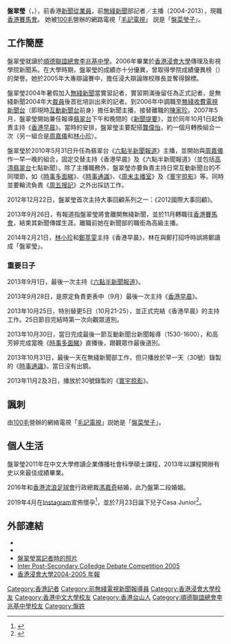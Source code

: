 {{主播資訊
| 主播頭銜     = 前無綫新聞高級主播
| 主播姓名     = 盤翠瑩 
| 綽號         = 阿盤、盤盤、盆菜、翠翠
| 主播照片檔案 = 
| 主播照片尺寸 = 
| 主播照片圖說 = 
| 主播出生年分 = 
| 主播出生日期 = {{birth date and age|1984|7|31}}
| 出生地       = {{BHKG}}
| 主播逝世年分 = 
| 主播逝世日期 = 
| 逝世地       = 
| 國籍         = {{CNHK}}
| 籍貫         = {{CHN}}[[廣東|廣東]][[台山市|台山]] 
| 民族         = [[畲族|畲族]]
| 最高學歷     = [[香港浸會大學|香港浸會大學]]傳理及影視學院新聞系學士<br>[[香港中文大學|香港中文大學]]企業傳播社會科學碩士(2013)
| 母校         = [[順德聯誼總會李兆基中學|順德聯誼總會李兆基中學]]<br>[[香港浸會大學|香港浸會大學]]傳理及影視學院<br>[[香港中文大學|香港中文大學]]
| 婚姻狀況     = 已婚
| 配偶         = {{marriage|[[馮嘉奇|馮嘉奇]]|2016}}
| 信仰宗教     = 
| 官方網站     = 
| 備註         = 
|}}

'''盤翠瑩'''（{{lang-en|Julia Poon Tsui Ying}}，{{bd|1984年|7月31日}}），前香港[[新聞從業員|新聞從業員]]，前[[無綫新聞|無綫新聞]]部記者／主播（2004-2013），現職[[香港賽馬會|香港賽馬會]]。 她被[[100毛|100毛]]營辦的網路電視「[[毛記電視|毛記電視]]」 説是「[[盤菜瑩子|盤菜瑩子]]」。

==工作簡歷==
盤翠瑩就讀於[[順德聯誼總會李兆基中學|順德聯誼總會李兆基中學]]。2006年畢業於[[香港浸會大學|香港浸會大學]]傳理及影視學院新聞系。在大學時期，盤翠瑩的成績亦十分優異，曾取得學院成績優異榜（{{lang-en|Dean's List}}）的榮譽。她於2005年大專辯論賽中，擔任浸大辯論隊校隊長並奪得錦標。

盤翠瑩2004年暑假加入[[無綫新聞|無綫新聞]]當實習記者，實習期滿後留任為正式記者，是無綫新聞2004年大[[裁員|裁員]]後首批培訓出來的記者。到2006年中調職至[[無綫收費電視|無綫收費電視]][[無綫新聞台|新聞台]]（即現時[[互動新聞台|互動新聞台]]前身）擔任新聞主播，接替離職的[[陳家珍|陳家珍]]。2007年5月，盤翠瑩開始兼任報導[[翡翠台|翡翠台]]下午和晚間的《[[新聞提要|新聞提要]]》，並於同年10月1日起負責主持《[[香港早晨|香港早晨]]》。當時的安排，盤翠瑩主要配搭[[龔偉怡|龔偉怡]]，約一個月轉換組合一次（另一組合是[[周嘉儀|周嘉儀]]和[[林小珍|林小珍]]）。

盤翠瑩於2010年5月31日升任為翡翠台《[[六點半新聞報道|六點半新聞報道]]》主播，並開始與[[周嘉儀|周嘉儀]]作一早一晚的組合，固定交替主持《香港早晨》及《六點半新聞報道》（並包括[[高清翡翠台|高清翡翠台]]七點新聞）。除了主播職務外，盤翠瑩亦要負責主持日常互動新聞台的不同環節，如《[[時事多面睇|時事多面睇]]》、《[[時事通識|時事通識]]》、《[[周末主播室|周末主播室]]》及《[[寰宇掠影|寰宇掠影]]》等。同時並要輪流負責《[[周五搜記|周五搜記]]》之外出採訪工作。

2012年12月22日，盤翠瑩首次主持大事回顧系列之一：《2012國際大事回顧》。

2013年9月26日，有報道指盤翠瑩將會離開無綫新聞，並於11月轉職往[[香港賽馬會|香港賽馬會]]，結束其新聞傳媒生涯。離職前她在新聞部的職銜為高級主播。

2014年2月21日，[[林小珍|林小珍]]和[[鄭萃雯|鄭萃雯]]主持《香港早晨》，林在與鄭打招呼時誤將鄭讀成「盤翠瑩」。

===重要日子===
2013年9月1日，最後一次主持《[[六點半新聞報道|六點半新聞報道]]》。

2013年9月28日，是原定負責更表中（9月）最後一次主持《[[香港早晨|香港早晨]]》。

2013年10月25日，特別替更5日（10月21-25），並正式完結《香港早晨》的主持工作。25日節目完結時第一次向觀眾道別。

2013年10月30日，當日完成最後一節互動新聞台新聞報導（1530-1600），和高芳婷完成當晚《[[時事多面睇|時事多面睇]]》直播後，跟觀眾作最後道別。

2013年10月31日，最後一天在無綫新聞部工作，但只播放於早一天（30號）錄製的《[[時事通識|時事通識]]》。當日沒有出鏡。

2013年11月2及3日，播放於30號錄製的《[[寰宇掠影|寰宇掠影]]》。

== 諷刺 ==
{{See also|電視廣播有限公司#戲仿及諷刺}}由[[100毛|100毛]]營辦的網絡電視「[[毛記電視|毛記電視]]」説她是「[[盤菜瑩子|盤菜瑩子]]」。

==個人生活==
盤翠瑩2011年在中文大學修讀企業傳播社會科學碩士課程，2013年以課程開辦有史以來最佳成績畢業。

2016年和[[香港流浪足球會|香港流浪足球會]]行政總裁[[馮嘉奇|馮嘉奇]]結婚，此乃盤第二段婚姻。

2019年4月在[[Instagram|Instagram]]宣佈懷孕<ref>{{Instagram post|Bv9dzREApE1|任世界多寬廣 未及在你身旁|juliapoon731|2019-04-08|2020-04-04}}</ref>，並於7月23日誕下兒子Casa Junior<ref>{{Instagram post|B0q-NQGAQPp|The best birthday 🎁|juliapoon731|2019-08-03|2020-04-04}}</ref>。

==外部連結==
*{{Sinaweibo|2641020747}}
*{{Instagram|juliapoon731}}
*[http://i139.photobucket.com/albums/q312/zoehaha2003/-18.jpg 盤翠瑩當記者時的照片] {{Wayback|url=http://i139.photobucket.com/albums/q312/zoehaha2003/-18.jpg |date=20190828194036 }}
*[http://rel.hkbu.edu.hk/awards/debate2005.htm Inter Post-Secondary Colledge Debate Competition 2005] {{Wayback|url=http://rel.hkbu.edu.hk/awards/debate2005.htm |date=20160304090224 }}
*[http://cpro.hkbu.edu.hk/online_pub/ar_0405/p8-21.pdf 香港浸會大學2004-2005 年報] {{Wayback|url=http://cpro.hkbu.edu.hk/online_pub/ar_0405/p8-21.pdf |date=20131102093519 }}

[[Category:香港記者|Category:香港記者]]
[[Category:前無綫電視新聞報導員|Category:前無綫電視新聞報導員]]
[[Category:香港浸會大學校友|Category:香港浸會大學校友]]
[[Category:香港中文大學校友|Category:香港中文大學校友]]
[[Category:香港台山人|Category:香港台山人]]
[[Category:順德聯誼總會李兆基中學校友|Category:順德聯誼總會李兆基中學校友]]
[[Category:盤姓|Category:盤姓]]